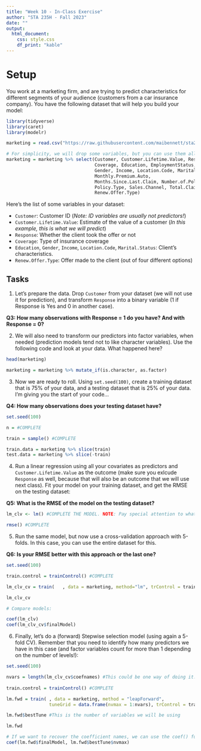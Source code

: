```yaml
---
title: "Week 10 - In-Class Exercise"
author: "STA 235H - Fall 2023"
date: ""
output: 
  html_document:
    css: style.css
    df_print: "kable"
---
```

<style type="text/css">
div.main-container {
  max-width: 1800px;
  margin-left: auto;
  margin-right: auto;
}

@media only screen and (max-width: 600px) {
   body {
      margin: 0;
      padding: 0;
   }
   .sample {
      width: 100%;
   }
}
</style>

# Setup

You work at a marketing firm, and are trying to predict characteristics for different segments of your audience (customers from a car insurance company). You have the following dataset that will help you build your model:


```r
library(tidyverse)
library(caret)
library(modelr)

marketing = read.csv("https://raw.githubusercontent.com/maibennett/sta235/main/exampleSite/content/Classes/Week10/1_ModelSelection/data/marketing.csv")

# For simplicity, we will drop some variables, but you can use them all afterward if you want!
marketing = marketing %>% select(Customer, Customer.Lifetime.Value, Response, 
                                 Coverage, Education, EmploymentStatus,
                                 Gender, Income, Location.Code, Marital.Status, 
                                 Monthly.Premium.Auto, 
                                 Months.Since.Last.Claim, Number.of.Policies,
                                 Policy.Type, Sales.Channel, Total.Claim.Amount, 
                                 Renew.Offer.Type)
```

Here's the list of some variables in your dataset:

- `Customer`: Customer ID (*Note: ID variables are usually not predictors!*)
- `Customer.Lifetime.Value`: Estimate of the value of a customer (*In this example, this is what we will predict*)
- `Response`: Whether the client took the offer or not
- `Coverage`: Type of insurance coverage
- `Education`, `Gender`, `Income`, `Location.Code`, `Marital.Status`: Client's characteristics.
- `Renew.Offer.Type`: Offer made to the client (out of four different options)

## Tasks

1) Let's prepare the data. Drop `Customer` from your dataset (we will not use it for prediction), and transform `Response` into a binary variable (1 if Response is Yes and 0 in another case).

**Q3: How many observations with Response = 1 do you have? And with Response = 0?**


2) We will also need to transform our predictors into factor variables, when needed (prediction models tend not to like character variables). Use the following code and look at your data. What happened here?

```r
head(marketing)

marketing = marketing %>% mutate_if(is.character, as.factor)
```

3) Now we are ready to roll. Using `set.seed(100)`, create a training dataset that is 75% of your data, and a testing dataset that is 25% of your data. I'm giving you the start of your code...

**Q4: How many observations does your testing dataset have?**

```r
set.seed(100)

n = #COMPLETE

train = sample() #COMPLETE

train.data = marketing %>% slice(train)
test.data = marketing %>% slice(-train)
```

4) Run a linear regression using all your covariates as predictors and `Customer.Lifetime.Value` as the outcome (make sure you exlcude `Response` as well, because that will also be an outcome that we will use next class). Fit your model on your training dataset, and get the RMSE on the testing dataset:

**Q5: What is the RMSE of the model on the testing dataset?**

```r
lm_clv <- lm() #COMPLETE THE MODEL. NOTE: Pay special attention to what data you should be using

rmse() #COMPLETE
```

5) Run the same model, but now use a cross-validation approach with 5-folds. In this case, you can use the entire dataset for this.

**Q6: Is your RMSE better with this approach or the last one?**

```r
set.seed(100)

train.control = trainControl() #COMPLETE

lm_clv_cv = train(   , data = marketing, method="lm", trControl = train.control) #COMPLETE THE FORMULA

lm_clv_cv

# Compare models:

coef(lm_clv)
coef(lm_clv_cv$finalModel)
```

6) Finally, let's do a (forward) Stepwise selection model (using again a 5-fold CV). Remember that you need to identify how many predictors we have in this case (and factor variables count for more than 1 depending on the number of levels!):

```r
set.seed(100)

nvars = length(lm_clv_cv$coefnames) #This could be one way of doing it... Q: How many variables do we have (max)?
  
train.control = trainControl() #COMPLETE

lm.fwd = train( , data = marketing, method = "leapForward",
                tuneGrid = data.frame(nvmax = 1:nvars), trControl = train.control)

lm.fwd$bestTune #This is the number of variables we will be using

lm.fwd

# If we want to recover the coefficient names, we can use the coef() function:
coef(lm.fwd$finalModel, lm.fwd$bestTune$nvmax)

```